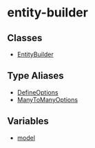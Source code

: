 
# entity-builder

## Classes

- [EntityBuilder](../../entity_builder/classes/dml.entity_builder.EntityBuilder/page.mdx)

## Type Aliases

- [DefineOptions](../../entity_builder/types/dml.entity_builder.DefineOptions/page.mdx)
- [ManyToManyOptions](../../entity_builder/types/dml.entity_builder.ManyToManyOptions/page.mdx)

## Variables

- [model](../../entity_builder/variables/dml.entity_builder.model/page.mdx)
